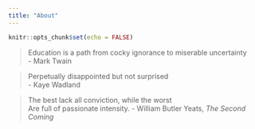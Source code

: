 ```yaml
---
title: "About"
---
```


```r
knitr::opts_chunk$set(echo = FALSE)
```

> Education is a path from cocky ignorance to miserable uncertainty<br />
> - Mark Twain

> Perpetually disappointed but not surprised<br />
> - Kaye Wadland

> The best lack all conviction, while the worst<br />
> Are full of passionate intensity.
> - William Butler Yeats, _The Second Coming_
